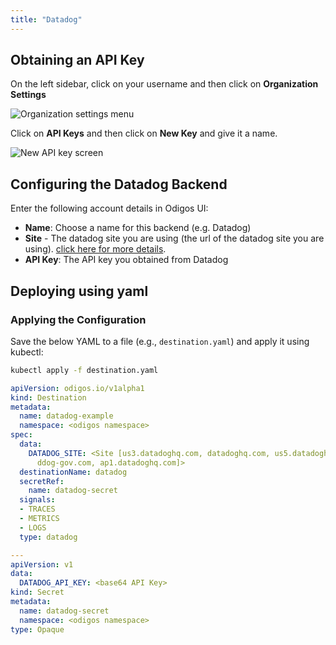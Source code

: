 ```yaml
---
title: "Datadog"
---
```


## Obtaining an API Key

On the left sidebar, click on your username and then click on **Organization Settings**

<Frame>
    <img src="/backends/images/datadog1.png" alt="Organization settings menu" />
</Frame>

Click on **API Keys** and then click on **New Key** and give it a name.

<Frame>
    <img src="/backends/images/datadog2.png" alt="New API key screen" />
</Frame>

## Configuring the Datadog Backend

Enter the following account details in Odigos UI:

- **Name**: Choose a name for this backend (e.g. Datadog)
- **Site** - The datadog site you are using (the url of the datadog site you are using). [click here for more details](https://docs.datadoghq.com/getting_started/site/).
- **API Key**: The API key you obtained from Datadog


## Deploying using yaml

### Applying the Configuration
Save the below YAML to a file (e.g., `destination.yaml`) and apply it using kubectl:

```bash
kubectl apply -f destination.yaml
```


```yaml
apiVersion: odigos.io/v1alpha1
kind: Destination
metadata:
  name: datadog-example
  namespace: <odigos namespace>
spec:
  data:
    DATADOG_SITE: <Site [us3.datadoghq.com, datadoghq.com, us5.datadoghq.com, datadoghq.eu,
      ddog-gov.com, ap1.datadoghq.com]>
  destinationName: datadog
  secretRef:
    name: datadog-secret
  signals:
  - TRACES
  - METRICS
  - LOGS
  type: datadog

---
apiVersion: v1
data:
  DATADOG_API_KEY: <base64 API Key>
kind: Secret
metadata:
  name: datadog-secret
  namespace: <odigos namespace>
type: Opaque
```